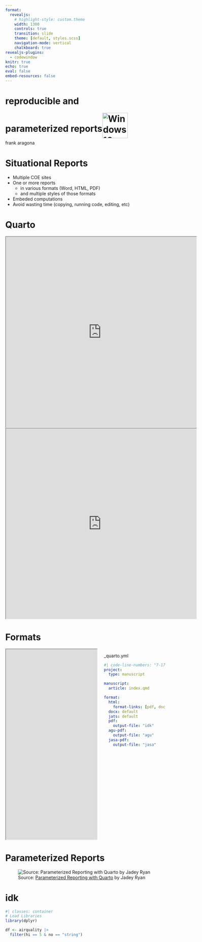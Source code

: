```yaml
---
format:
  revealjs:
    # highlight-style: custom.theme
    width: 1300
    controls: true
    transition: slide
    theme: [default, styles.scss]
    navigation-mode: vertical
    chalkboard: true
revealjs-plugins:
  - codewindow
knitr: true
echo: true
eval: false
embed-resources: false
---
```


# reproducible and <br/> parameterized reports![Windows 10 Anniversary Update](https://em-content.zobj.net/source/microsoft/74/water-wave_1f30a.png){alt="Windows 10 Anniversary Update" style="transform: translate(0px, 20px);" width="80"} {data-background-color="#051525"}

frank aragona

# Situational Reports

::: incremental
-   Multiple COE sites
-   One or more reports
    -   in various formats (Word, HTML, PDF)
    -   [and multiple styles of those formats]{.fragment .blue}
-   Embeded computations
-   Avoid wasting time (copying, running code, editing, etc)
:::

```{=html}
<!--
# {data-background-color="#051525"}

**Quarto** is the format of [a book or pamphlet]{.yellow} produced from full sheets printed with [eight pages of text, four to a side, then folded twice]{.yellow} to produce four leaves.

[The earliest known European printed book is a quarto]{.yellow}, the Sibyllenbuch, believed to have been printed by Johannes Gutenberg in [1452–53]{.yellow}, before the Gutenberg Bible, surviving only as a fragment.

# 

::: columns
::: {.column width="50%"}
![https://comediassueltasusa.org/](suelta.jpg){width="350"}
:::

::: {.column width="50%"}
![https://en.wikipedia.org/wiki/Quarto Title page of the first quarto edition of Shakespeare's Midsummer Night's Dream, 1600, from the Folger Shakespeare Library](shake.jpg){width="350"}
:::
:::

-->
```
# Quarto

::: {layout-ncol="2"}
```{=html}
<iframe width="600" height="600" src="https://intro2r.library.duke.edu/viz.html" title="Quarto Documentation" class="myframe2"></iframe>
```
```{=html}
<iframe width="600" height="600" src="https://nrennie.rbind.io/blog/making-pretty-pdf-quarto/" title="Quarto PDF" class="myframe2"></iframe>
```
:::

# Formats

::: columns
::: {.column width="60%"}
```{=html}
<iframe width="700" height="600" src="https://notebooks-now.github.io/submission-quarto-full/" title="Manuscript" class="myframe2"></iframe>
```
:::

::: {.column width="40%"}
::: {.codewindow .quarto}
\_quarto.yml

```yaml
#| code-line-numbers: "7-17"
project:
  type: manuscript

manuscript:
  article: index.qmd

format:
  html:
    format-links: [pdf, docx]
  docx: default
  jats: default
  pdf: 
    output-file: "idk"
  agu-pdf:
    output-file: "agu"
  jasa-pdf:
    output-file: "jasa"
```
:::
:::
:::

# Parameterized Reports

![Source: [Parameterized Reporting with Quarto](https://jadeyryan.quarto.pub/rladies-abuja-quarto-params/materials.html){.blue} by Jadey Ryan](images/params.png)

# 

# idk

```r
#| classes: container
# Load Libraries
library(dplyr)

df <- airquality |>
  filter(hi == 5 & no == "string")
```

